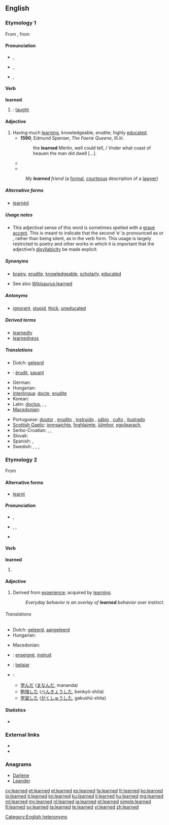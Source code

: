 ==English==

===Etymology 1===
From {{etyl|enm}} {{term|lerned|lang=enm}}, from {{etyl|ang|en}} {{term|læran||lang=ang|to teach}}

====Pronunciation====
* {{a|RP}} {{IPA|/lɜːnd/}}, {{X-SAMPA|/l3:nd/}} {{a|verb}}
* {{a|GenAm}} {{IPA|/lɝːnd/}}, {{X-SAMPA|/l3`:nd/}} {{a|verb}}
* {{a|RP}} {{IPA|/ˈlɜːn.ɛd/}}, {{X-SAMPA|/"l3:n.Ed/}} {{a|adjective}}

====Verb====
'''learned'''

# {{past of|[[learn#Etymology 2|learn]]|nodot=1}}: [[taught]]

====Adjective====
{{en-adj}}

# Having much [[learning]], knowledgeable, erudite; highly [[educated]].
#* '''1590''', Edmund Spenser, ''The Faerie Queene'', III.iii:
#*: the '''learned''' Merlin, well could tell, / Vnder what coast of heauen the man did dwell [...].
#* {{quote-magazine
 |year=2011
 |month=Feb
 |author=Jess Lourey
 |coauthors=
 |title=A Pyramid Approach to Novel Writing
 |volume=124
 |issue=2
 |page=30-32
 |magazine=Writer
 |passage=The book opens with the Time Traveler dining with '''learned''' peers in late 1800s England, where he is trying to convince them that he has invented a time machine.
}}
#* {{quote-magazine
 |year=2011
 |month=Spring
 |author=Jill Lepore
 |coauthors=
 |title=How Longfellow Woke the Dead
 |volume=80
 |issue=2
 |page=33-46
 |magazine=American Scholar
 |passage=HENRY WADSWORTH LONGFELLOW used to be both the best-known poet in the English-speaking world and the most beloved, adored by the '''learned''' and the lowly ...
}}
#: ''My '''learned''' friend'' (a [[formal]], [[courteous]] description of a [[lawyer]])

=====Alternative forms=====
* [[learnèd]]

=====Usage notes=====
* This adjectival sense of this word is sometimes spelled with a [[grave accent]]. This is meant to indicate that the second ‘e’ is pronounced as {{IPAchar|/ɪ/}} or {{IPAchar|/ə/}}, rather than being silent, as in the verb form. This usage is largely restricted to poetry and other works in which it is important that the adjective’s [[disyllabicity]] be made explicit.

=====Synonyms=====
* {{sense|having much knowledge}} [[brainy]], [[erudite]], [[knowledgeable]], [[scholarly]], [[educated]]
* See also [[Wikisaurus:learned]]

=====Antonyms=====
* {{sense|having little knowledge}} [[ignorant]], [[stupid]], [[thick]], [[uneducated]]

=====Derived terms=====
{{rel-top|terms derived from learned (having much knowledge)}}
* [[learnedly]]
* [[learnedness]]
{{rel-bottom}}

=====Translations=====
{{trans-top|Having much learning}}
* Dutch: [[geleerd]]
* {{ttbc|fr}}: [[érudit]], [[savant]]
* German: {{t+|de|gelehrt}}
* Hungarian: {{t+|hu|tanult}}
* [[Interlingua]]: [[docte]], [[erudite#Interlingua|erudite]]
* Korean: {{t-|ko|박식한|tr=baksikhan|sc=Hang}}
* Latin: [[doctus]], {{t-|la|eruditus|m}}, {{t-|la|doctus|m}}, {{t-|la|litteratus|m}}
* [[Macedonian]]: {{t-|mk|учен|m|tr=účen}}
{{trans-mid}}
* Portuguese: [[doutor]] {{m}}, [[erudito]] {{m}}, [[instruído]] {{m}}, [[sábio]] {{m}}, [[culto]] {{m}}, [[ilustrado]] {{m}}
* [[Scottish Gaelic]]: [[ionnsaichte]], [[foghlaimte]], [[iùlmhor]], [[sgoilearach]],  {{t-|gd|fiosrach}}
* Serbo-Croatian: {{t-|sh|naučen}},  {{t-|sh|učen}},  {{t-|sh|načitan}}
* Slovak: {{t-|sk|učený|m}}
* Spanish: {{t+|es|erudito|m}},  {{t-|es|leído|m}}
* Swedish: {{t+|sv|bildad}},  {{t-|sv|beläst}},  {{t+|sv|kultiverad}},  {{t+|sv|lärd}}
{{trans-bottom}}

===Etymology 2===
From {{etyl|ang}} {{term|leornian||lang=ang|to acquire knowledge}}

====Alternative forms====
* [[learnt]] {{qualifier|UK only; seldom used in American English}}

====Pronunciation====
* {{a|RP}} {{IPA|/lɜːnd/}}, {{X-SAMPA|/l3:nd/}}
* {{a|US}} {{enPR|lûrnd}}, {{IPA|/lɝnd/}}, {{X-SAMPA|/l3`nd/}}
* {{audio|en-us-learned.ogg|Audio (US)}}

====Verb====
'''learned'''

# {{past of|[[learn#Etymology 1|learn]]}}

====Adjective====
{{en-adj}}

# Derived from [[experience]]; acquired by [[learn]]ing.
#: ''Everyday behavior is an overlay of '''learned''' behavior over instinct.''

======Translations======
{{trans-top|acquired by learning}}
* Dutch: [[geleerd]], [[aangeleerd]]
* Hungarian: {{t+|hu|tanult}}
{{trans-mid}}
* Macedonian: {{t-|mk|научен|m|tr=náučen}}
{{trans-bottom}}

{{checktrans-top}}
* {{ttbc|fr}}: [[enseigné]], [[instruit]]
* {{ttbc|id}}: [[ajar|belajar]]
{{trans-mid}}
* {{ttbc|Japanese}}:
** [[学んだ]] ([[まなんだ]], mananda)
** [[勉強]]した ([[べんきょう]]した, benkyō-shita)
** [[学習]]した ([[がくしゅう]]した, gakushū-shita)
{{trans-bottom}}

====Statistics====
* {{rank|instead|giving|presence|657|learned|minutes|appear|thoughts}}

===External links===
* {{R:Webster 1913}}
* {{R:Century 1911}}

===Anagrams===
* [[Darlene#English|Darlene]]
* [[Leander#English|Leander]]

[[Category:English heteronyms]]

[[cy:learned]]
[[et:learned]]
[[el:learned]]
[[es:learned]]
[[fa:learned]]
[[fr:learned]]
[[ko:learned]]
[[io:learned]]
[[it:learned]]
[[kn:learned]]
[[ku:learned]]
[[li:learned]]
[[hu:learned]]
[[mg:learned]]
[[ml:learned]]
[[my:learned]]
[[nl:learned]]
[[ja:learned]]
[[pt:learned]]
[[simple:learned]]
[[fi:learned]]
[[sv:learned]]
[[ta:learned]]
[[te:learned]]
[[vi:learned]]
[[zh:learned]]